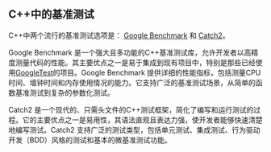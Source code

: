 ## C++中的基准测试

C++中两个流行的基准测试选项是：
[Google Benchmark](https://github.com/google/benchmark)
和
[Catch2](https://github.com/catchorg/Catch2)。

Google Benchmark 是一个强大且多功能的C++基准测试库，允许开发者以高精度测量代码的性能。其主要优点之一是易于集成到现有项目中，特别是那些已经使用[GoogleTest](https://github.com/google/googletest)的项目。Google Benchmark 提供详细的性能指标，包括测量CPU时间、墙钟时间和内存使用情况的能力。它支持广泛的基准测试场景，从简单的函数基准测试到复杂的参数化测试。

Catch2 是一个现代的、只需头文件的C++测试框架，简化了编写和运行测试的过程。它的主要优点之一是易用性，其语法直观且表达力强，使开发者能够快速清楚地编写测试。Catch2 支持广泛的测试类型，包括单元测试、集成测试、行为驱动开发（BDD）风格的测试和基本的微基准测试功能。